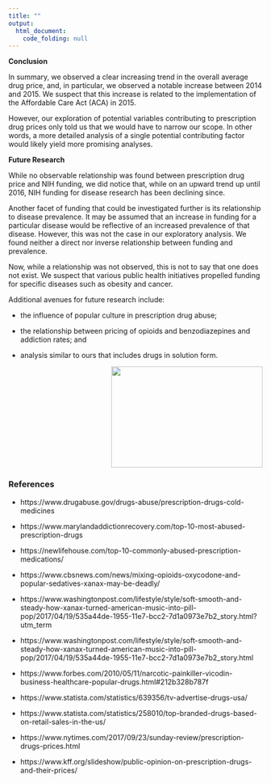 ```yaml
---
title: ""
output: 
  html_document:
    code_folding: null
---
```


**Conclusion**

  In summary, we observed a clear increasing trend in the overall average drug price, and, in particular, we observed a notable increase between 2014 and 2015. We suspect that this increase is related to the implementation of the Affordable Care Act (ACA) in 2015. 
  
  However, our exploration of potential variables contributing to prescription drug prices only told us that we would have to narrow our scope.  In other words, a more detailed analysis of a single potential contributing factor would likely yield more promising analyses.


**Future Research**

  While no observable relationship was found between prescription drug price and NIH funding, we did notice that, while on an upward trend up until 2016, NIH funding for disease research has been declining since.
  
  Another facet of funding that could be investigated further is its relationship to disease prevalence.  It may be assumed that an increase in funding for a particular disease would be reflective of an increased prevalence of that disease.  However, this was not the case in our exploratory analysis.  We found neither a direct nor inverse relationship between funding and prevalence.  

  Now, while a relationship was not observed, this is not to say that one does not exist.  We suspect that various public health initiatives propelled funding for specific diseases such as obesity and cancer.

Additional avenues for future research include:

 + the influence of popular culture in prescription drug abuse;
 
 + the relationship between pricing of opioids and benzodiazepines and addiction rates; and
 
 + analysis similar to ours that includes drugs in solution form.
 
 
<div style="text-align:right"><img src= "https://media.giphy.com/media/5SWGOoYJ5svfi/giphy.gif"width="300" height="200"/></div>


### References 
  + https://www.drugabuse.gov/drugs-abuse/prescription-drugs-cold-medicines
    
  + https://www.marylandaddictionrecovery.com/top-10-most-abused-prescription-drugs
    
  + https://newlifehouse.com/top-10-commonly-abused-prescription-medications/
    
  + https://www.cbsnews.com/news/mixing-opioids-oxycodone-and-popular-sedatives-xanax-may-be-deadly/
  
  + https://www.washingtonpost.com/lifestyle/style/soft-smooth-and-steady-how-xanax-turned-american-music-into-pill-pop/2017/04/19/535a44de-1955-11e7-bcc2-7d1a0973e7b2_story.html?utm_term
  
  + https://www.washingtonpost.com/lifestyle/style/soft-smooth-and-steady-how-xanax-turned-american-music-into-pill-pop/2017/04/19/535a44de-1955-11e7-bcc2-7d1a0973e7b2_story.html
    
 + https://www.forbes.com/2010/05/11/narcotic-painkiller-vicodin-business-healthcare-popular-drugs.html#212b328b787f
 
 + https://www.statista.com/statistics/639356/tv-advertise-drugs-usa/
 
 + https://www.statista.com/statistics/258010/top-branded-drugs-based-on-retail-sales-in-the-us/
 
  + https://www.nytimes.com/2017/09/23/sunday-review/prescription-drugs-prices.html
 
 + https://www.kff.org/slideshow/public-opinion-on-prescription-drugs-and-their-prices/